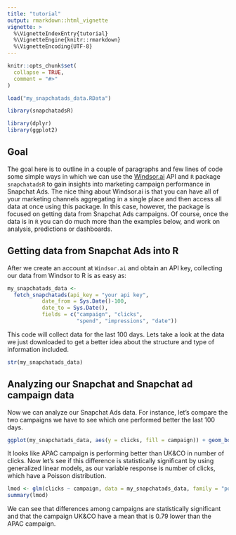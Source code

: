 ---
title: "tutorial"
output: rmarkdown::html_vignette
vignette: >
  %\VignetteIndexEntry{tutorial}
  %\VignetteEngine{knitr::rmarkdown}
  %\VignetteEncoding{UTF-8}
---

```{r, include = FALSE}
knitr::opts_chunk$set(
  collapse = TRUE,
  comment = "#>"
)

load("my_snapchatads_data.RData")
```

```{r setup}
library(snapchatadsR)

library(dplyr)
library(ggplot2)
```


## Goal

The goal here is to outline in a couple of paragraphs and few lines of code some simple ways in which we can use the [Windsor.ai](https://windsor.ai/) API and `R` package `snapchatadsR` to gain insights into marketing campaign performance in Snapchat Ads. The nice thing about Windsor.ai is that you can have all of your marketing channels aggregating in a single place and then access all data at once using this package. In this case, however, the package is focused on getting data from Snapchat Ads campaigns. Of course, once the data is in `R` you can do much more than the examples below, and work on analysis, predictions or dashboards.

## Getting data from Snapchat Ads into R

After we create an account at  `Windsor.ai`  and obtain an API key, collecting our data from Windsor to R is as easy as:


```{r, eval = FALSE}

my_snapchatads_data <-
  fetch_snapchatads(api_key = "your api key",
           date_from = Sys.Date()-100,
           date_to = Sys.Date(),
           fields = c("campaign", "clicks",
                      "spend", "impressions", "date")) 
```

This code will collect data for the last 100 days. Lets take a look at the data we just downloaded to get a better idea about the structure and type of information included. 

```{r}
str(my_snapchatads_data)
```

## Analyzing our Snapchat  and Snapchat ad campaign data 

Now we can analyze our Snapchat Ads data. For instance, let's compare the two campaigns we have to see which one performed better the last 100 days. 

```{r}
ggplot(my_snapchatads_data, aes(y = clicks, fill = campaign)) + geom_boxplot()
```

It looks like APAC campaign is performing better than  UK&CO in number of clicks. Now let's see if this difference is statistically significant by using generalized linear models, as our variable response is number of clicks, which have a Poisson distribution.

```{r}
lmod <- glm(clicks ~ campaign, data = my_snapchatads_data, family = "poisson")
summary(lmod)
```

We can see that differences among campaigns are statistically significant and that the campaign UK&CO have a mean that is 0.79 lower than the APAC campaign.
